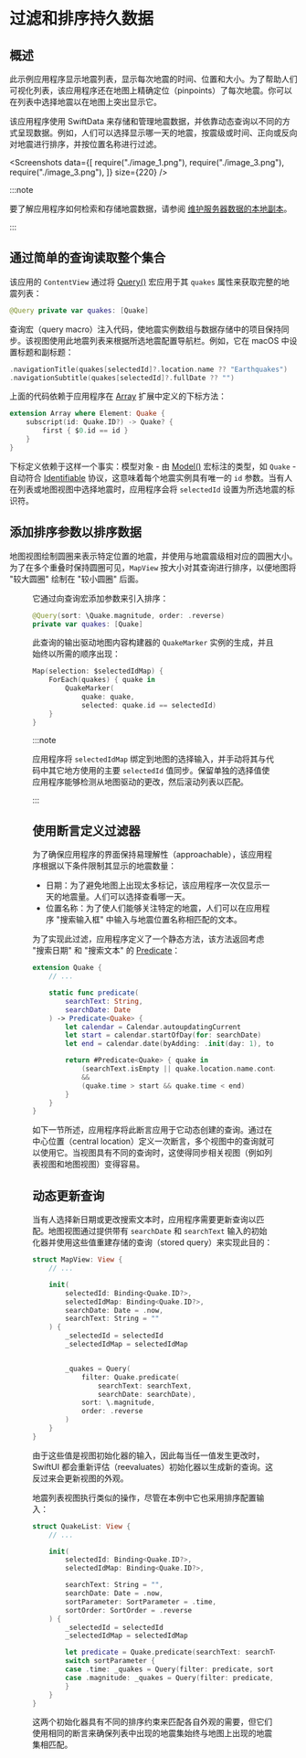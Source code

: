 # 过滤和排序持久数据

<OriginalSource
  title="Filtering and sorting persistent data"
  url="https://developer.apple.com/documentation/swiftdata/filtering-and-sorting-persistent-data"
  summary="使用断言和动态查询管理数据存储表示"
/>

## 概述

此示例应用程序显示地震列表，显示每次地震的时间、位置和大小。为了帮助人们可视化列表，该应用程序还在地图上精确定位（pinpoints）了每次地震。你可以在列表中选择地震以在地图上突出显示它。

该应用程序使用 SwiftData 来存储和管理地震数据，并依靠动态查询以不同的方式呈现数据。例如，人们可以选择显示哪一天的地震，按震级或时间、正向或反向对地震进行排序，并按位置名称进行过滤。

<Screenshots
  data={[
    require("./image_1.png"),
    require("./image_3.png"),
    require("./image_3.png"),
  ]}
  size={220}
/>

:::note

要了解应用程序如何检索和存储地震数据，请参阅 [维护服务器数据的本地副本](https://developer.apple.com/documentation/swiftdata/maintaining-a-local-copy-of-server-data)。

:::

## 通过简单的查询读取整个集合

该应用的 `ContentView` 通过将 [Query()](<https://developer.apple.com/documentation/swiftdata/query()>) 宏应用于其 `quakes` 属性来获取完整的地震列表：

```swift
@Query private var quakes: [Quake]
```

查询宏（query macro）注入代码，使地震实例数组与数据存储中的项目保持同步。该视图使用此地震列表来根据所选地震配置导航栏。例如，它在 macOS 中设置标题和副标题：

```swift
.navigationTitle(quakes[selectedId]?.location.name ?? "Earthquakes")
.navigationSubtitle(quakes[selectedId]?.fullDate ?? "")
```

上面的代码依赖于应用程序在 [Array](https://developer.apple.com/documentation/Swift/Array) 扩展中定义的下标方法：

```swift
extension Array where Element: Quake {
    subscript(id: Quake.ID?) -> Quake? {
        first { $0.id == id }
    }
}
```

下标定义依赖于这样一个事实：模型对象 - 由 [Model()](<https://developer.apple.com/documentation/swiftdata/model()>) 宏标注的类型，如 `Quake` - 自动符合 [Identifiable](https://developer.apple.com/documentation/Swift/Identifiable) 协议，这意味着每个地震实例具有唯一的 `id` 参数。当有人在列表或地图视图中选择地震时，应用程序会将 `selectedId` 设置为所选地震的标识符。

## 添加排序参数以排序数据

地图视图绘制圆圈来表示特定位置的地震，并使用与地震震级相对应的圆圈大小。为了在多个重叠时保持圆圈可见，`MapView` 按大小对其查询进行排序，以便地图将 "较大圆圈" 绘制在 "较小圆圈" 后面。

<Figure src={require("./image_4.png")} size={220} />

它通过向查询宏添加参数来引入排序：

```swift
@Query(sort: \Quake.magnitude, order: .reverse)
private var quakes: [Quake]
```

此查询的输出驱动地图内容构建器的 `QuakeMarker` 实例的生成，并且始终以所需的顺序出现：

```swift
Map(selection: $selectedIdMap) {
    ForEach(quakes) { quake in
        QuakeMarker(
            quake: quake,
            selected: quake.id == selectedId)
    }
}
```

:::note

应用程序将 `selectedIdMap` 绑定到地图的选择输入，并手动将其与代码中其它地方使用的主要 `selectedId` 值同步。保留单独的选择值使应用程序能够检测从地图驱动的更改，然后滚动列表以匹配。

:::

## 使用断言定义过滤器

为了确保应用程序的界面保持易理解性（approachable），该应用程序根据以下条件限制其显示的地震数量：

- 日期：为了避免地图上出现太多标记，该应用程序一次仅显示一天的地震量。人们可以选择查看哪一天。
- 位置名称：为了使人们能够关注特定的地震，人们可以在应用程序 "搜索输入框" 中输入与地震位置名称相匹配的文本。

为了实现此过滤，应用程序定义了一个静态方法，该方法返回考虑 "搜索日期" 和 "搜索文本" 的 [Predicate](https://developer.apple.com/documentation/foundation/predicate)：

```swift
extension Quake {
    // ...

    static func predicate(
        searchText: String,
        searchDate: Date
    ) -> Predicate<Quake> {
        let calendar = Calendar.autoupdatingCurrent
        let start = calendar.startOfDay(for: searchDate)
        let end = calendar.date(byAdding: .init(day: 1), to: start) ?? start

        return #Predicate<Quake> { quake in
            (searchText.isEmpty || quake.location.name.contains(searchText))
            &&
            (quake.time > start && quake.time < end)
        }
    }
}
```

如下一节所述，应用程序将此断言应用于它动态创建的查询。通过在中心位置（central location）定义一次断言，多个视图中的查询就可以使用它。当视图具有不同的查询时，这使得同步相关视图（例如列表视图和地图视图）变得容易。

## 动态更新查询

当有人选择新日期或更改搜索文本时，应用程序需要更新查询以匹配。地图视图通过提供带有 `searchDate` 和 `searchText` 输入的初始化器并使用这些值重建存储的查询（stored query）来实现此目的：

```swift
struct MapView: View {
    // ...

    init(
        selectedId: Binding<Quake.ID?>,
        selectedIdMap: Binding<Quake.ID?>,
        searchDate: Date = .now,
        searchText: String = ""
    ) {
        _selectedId = selectedId
        _selectedIdMap = selectedIdMap


        _quakes = Query(
            filter: Quake.predicate(
                searchText: searchText,
                searchDate: searchDate),
            sort: \.magnitude,
            order: .reverse
        )
    }
}
```

由于这些值是视图初始化器的输入，因此每当任一值发生更改时，SwiftUI 都会重新评估（reevaluates）初始化器以生成新的查询。这反过来会更新视图的外观。

地震列表视图执行类似的操作，尽管在本例中它也采用排序配置输入：

```swift
struct QuakeList: View {
    // ...

    init(
        selectedId: Binding<Quake.ID?>,
        selectedIdMap: Binding<Quake.ID?>,

        searchText: String = "",
        searchDate: Date = .now,
        sortParameter: SortParameter = .time,
        sortOrder: SortOrder = .reverse
    ) {
        _selectedId = selectedId
        _selectedIdMap = selectedIdMap

        let predicate = Quake.predicate(searchText: searchText, searchDate: searchDate)
        switch sortParameter {
        case .time: _quakes = Query(filter: predicate, sort: \.time, order: sortOrder)
        case .magnitude: _quakes = Query(filter: predicate, sort: \.magnitude, order: sortOrder)
        }
    }
}
```

这两个初始化器具有不同的排序约束来匹配各自外观的需要，但它们使用相同的断言来确保列表中出现的地震集始终与地图上出现的地震集相匹配。
